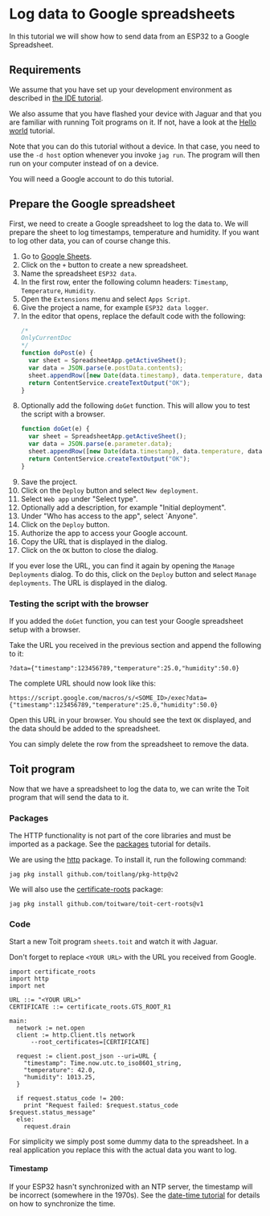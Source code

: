 # Log data to Google spreadsheets
In this tutorial we will show how to send data from an ESP32 to a Google
Spreadsheet.

## Requirements
We assume that you have set up your development environment as described
in [the IDE tutorial](../../setup/ide).

We also assume that you have flashed your device with Jaguar and that
you are familiar with running Toit programs on it.
If not, have a look at the [Hello world](../../setup/firstprogram) tutorial.

Note that you can do this tutorial without a device. In that case,
you need to use the `-d host` option whenever you invoke
`jag run`. The program will then run on your computer instead of on
a device.

You will need a Google account to do this tutorial.

## Prepare the Google spreadsheet
First, we need to create a Google spreadsheet to log the data to. We
will prepare the sheet to log timestamps, temperature and humidity. If
you want to log other data, you can of course change this.

1. Go to [Google Sheets](https://docs.google.com/spreadsheets/).
1. Click on the `+` button to create a new spreadsheet.
1. Name the spreadsheet `ESP32 data`.
1. In the first row, enter the following column headers:
   `Timestamp`, `Temperature`, `Humidity`.
1. Open the `Extensions` menu and select `Apps Script`.
1. Give the project a name, for example `ESP32 data logger`.
1. In the editor that opens, replace the default code with the following:
   ``` javascript
   /*
   OnlyCurrentDoc
   */
   function doPost(e) {
     var sheet = SpreadsheetApp.getActiveSheet();
     var data = JSON.parse(e.postData.contents);
     sheet.appendRow([new Date(data.timestamp), data.temperature, data.humidity]);
     return ContentService.createTextOutput("OK");
   }
   ```
1. Optionally add the following `doGet` function. This will allow you to
   test the script with a browser.
   ``` javascript
   function doGet(e) {
     var sheet = SpreadsheetApp.getActiveSheet();
     var data = JSON.parse(e.parameter.data);
     sheet.appendRow([new Date(data.timestamp), data.temperature, data.humidity]);
     return ContentService.createTextOutput("OK");
   }
   ```
1. Save the project.
1. Click on the `Deploy` button and select `New deployment`.
1. Select `Web app` under "Select type".
1. Optionally add a description, for example "Initial deployment".
1. Under "Who has access to the app", select `Anyone".
1. Click on the `Deploy` button.
1. Authorize the app to access your Google account.
1. Copy the URL that is displayed in the dialog.
1. Click on the `OK` button to close the dialog.

If you ever lose the URL, you can find it again by opening the
`Manage Deployments` dialog. To do this, click on the `Deploy` button and
select `Manage deployments`. The URL is displayed in the dialog.


### Testing the script with the browser
If you added the `doGet` function, you can test your Google spreadsheet
setup with a browser.

Take the URL you received in the previous section and append the following to it:
``` text
?data={"timestamp":123456789,"temperature":25.0,"humidity":50.0}
```

The complete URL should now look like this:
``` text
https://script.google.com/macros/s/<SOME_ID>/exec?data={"timestamp":123456789,"temperature":25.0,"humidity":50.0}
```

Open this URL in your browser. You should see the text `OK` displayed, and the
data should be added to the spreadsheet.

You can simply delete the row from the spreadsheet to remove the data.

## Toit program
Now that we have a spreadsheet to log the data to, we can write the Toit
program that will send the data to it.

### Packages
The HTTP functionality is not part of the core libraries and must be
imported as a package. See the [packages](../../setup/packages)
tutorial for details.

We are using the [http](https://pkg.toit.io/package/github.com%2Ftoitlang%2Fpkg-http@v2)
package. To install it, run the following command:

``` shell
jag pkg install github.com/toitlang/pkg-http@v2
```

We will also use the
[certificate-roots](https://pkg.toit.io/package/github.com%2Ftoitware%2Ftoit-cert-roots@v1)
package:

``` shell
jag pkg install github.com/toitware/toit-cert-roots@v1
```

### Code
Start a new Toit program `sheets.toit` and watch it with Jaguar.

Don't forget to replace `<YOUR URL>` with the URL you received from
Google.

<!-- ANALYZE CODE -->
``` toit
import certificate_roots
import http
import net

URL ::= "<YOUR URL>"
CERTIFICATE ::= certificate_roots.GTS_ROOT_R1

main:
  network := net.open
  client := http.Client.tls network
      --root_certificates=[CERTIFICATE]

  request := client.post_json --uri=URL {
    "timestamp": Time.now.utc.to_iso8601_string,
    "temperature": 42.0,
    "humidity": 1013.25,
  }

  if request.status_code != 200:
    print "Request failed: $request.status_code $request.status_message"
  else:
    request.drain
```

For simplicity we simply post some dummy data to the spreadsheet. In a real
application you replace this with the actual data you want to log.

#### Timestamp
If your ESP32 hasn't synchronized with an NTP server, the timestamp will be
incorrect (somewhere in the 1970s). See the
[date-time tutorial](../../misc/date-time) for details on how to synchronize
the time.
